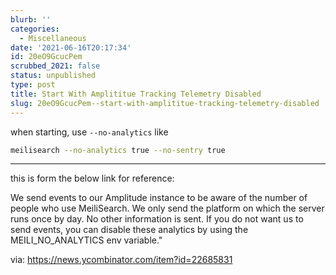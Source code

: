```yaml
---
blurb: ''
categories:
  - Miscellaneous
date: '2021-06-16T20:17:34'
id: 20eO9GcucPem
scrubbed_2021: false
status: unpublished
type: post
title: Start With Amplititue Tracking Telemetry Disabled
slug: 20eO9GcucPem--start-with-amplititue-tracking-telemetry-disabled
---
```


when starting, use `--no-analytics` like 

```bash
meilisearch --no-analytics true --no-sentry true
```




---

this is form the below link for reference:


We send events to our Amplitude instance to be aware of the number of people who use MeiliSearch. We only send the platform on which the server runs once by day. No other information is sent. If you do not want us to send events, you can disable these analytics by using the MEILI_NO_ANALYTICS env variable."


via: https://news.ycombinator.com/item?id=22685831
